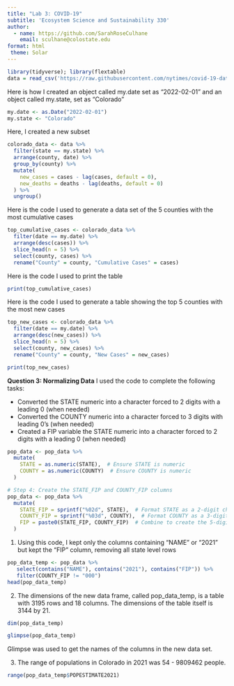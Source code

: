 ```yaml
---
title: "Lab 3: COVID-19"
subtitle: 'Ecosystem Science and Sustainability 330'
author:
  - name: https://github.com/SarahRoseCulhane
    email: sculhane@colostate.edu
format: html
 theme: Solar
---
```


```r
library(tidyverse); library(flextable)
data = read_csv('https://raw.githubusercontent.com/nytimes/covid-19-data/master/us-counties.csv')
```

Here is how I created an object called my.date set as "2022-02-01" and an object called my.state, set as "Colorado"

```r
my.date <- as.Date("2022-02-01")  
my.state <- "Colorado"
```

Here, I created a new subset

```r
colorado_data <- data %>%
  filter(state == my.state) %>%
  arrange(county, date) %>%
  group_by(county) %>%
  mutate(
    new_cases = cases - lag(cases, default = 0),  
    new_deaths = deaths - lag(deaths, default = 0)  
  ) %>%
  ungroup()

```

Here is the code I used to generate a data set of the 5 counties with the most cumulative cases

```r
top_cumulative_cases <- colorado_data %>%
  filter(date == my.date) %>%
  arrange(desc(cases)) %>%
  slice_head(n = 5) %>%
  select(county, cases) %>%
  rename("County" = county, "Cumulative Cases" = cases)
```

Here is the code I used to print the table

```r
print(top_cumulative_cases)
```

Here is the code I used to generate a table showing the top 5 counties with the most new cases

```r
top_new_cases <- colorado_data %>%
  filter(date == my.date) %>%
  arrange(desc(new_cases)) %>%
  slice_head(n = 5) %>%
  select(county, new_cases) %>%
  rename("County" = county, "New Cases" = new_cases)

print(top_new_cases)
```

**Question 3: Normalizing Data** I used the code to complete the following tasks:

-   Converted the STATE numeric into a character forced to 2 digits with a leading 0 (when needed)
-   Converted the COUNTY numeric into a character forced to 3 digits with leading 0’s (when needed)
-   Created a FIP variable the STATE numeric into a character forced to 2 digits with a leading 0 (when needed)

```r
pop_data <- pop_data %>%
  mutate(
    STATE = as.numeric(STATE),  # Ensure STATE is numeric
    COUNTY = as.numeric(COUNTY)  # Ensure COUNTY is numeric
  )

# Step 4: Create the STATE_FIP and COUNTY_FIP columns
pop_data <- pop_data %>%
  mutate(
    STATE_FIP = sprintf("%02d", STATE),  # Format STATE as a 2-digit character with leading zero
    COUNTY_FIP = sprintf("%03d", COUNTY),  # Format COUNTY as a 3-digit character with leading zero
    FIP = paste0(STATE_FIP, COUNTY_FIP)  # Combine to create the 5-digit FIP code
  )
```

1. Using this code, I kept only the columns containing "NAME" or "2021" but kept the "FIP" column, removing all state level rows

```r
pop_data_temp <- pop_data %>%
   select(contains("NAME"), contains("2021"), contains("FIP")) %>%
   filter(COUNTY_FIP != "000")
head(pop_data_temp)
```
2. The dimensions of the new data frame, called pop_data_temp, is a table with 3195 rows and 18 columns. The dimensions of the table itself is 3144 by 21.
```r
dim(pop_data_temp)
```
```r
glimpse(pop_data_temp)
```
Glimpse was used to get the names of the columns in the new data set.

3. The range of populations in Colorado in 2021 was 54 - 9809462 people.
```r
range(pop_data_temp$POPESTIMATE2021)
```



